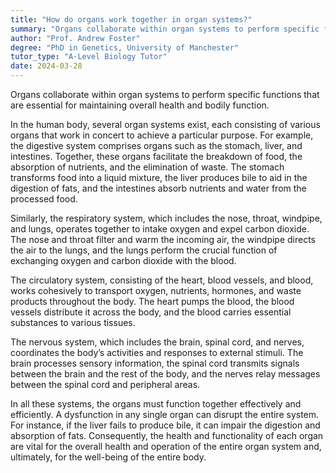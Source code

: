 ```yaml
---
title: "How do organs work together in organ systems?"
summary: "Organs collaborate within organ systems to perform specific functions, which are essential for maintaining overall bodily health and proper functioning."
author: "Prof. Andrew Foster"
degree: "PhD in Genetics, University of Manchester"
tutor_type: "A-Level Biology Tutor"
date: 2024-03-28
---
```


Organs collaborate within organ systems to perform specific functions that are essential for maintaining overall health and bodily function.

In the human body, several organ systems exist, each consisting of various organs that work in concert to achieve a particular purpose. For example, the digestive system comprises organs such as the stomach, liver, and intestines. Together, these organs facilitate the breakdown of food, the absorption of nutrients, and the elimination of waste. The stomach transforms food into a liquid mixture, the liver produces bile to aid in the digestion of fats, and the intestines absorb nutrients and water from the processed food.

Similarly, the respiratory system, which includes the nose, throat, windpipe, and lungs, operates together to intake oxygen and expel carbon dioxide. The nose and throat filter and warm the incoming air, the windpipe directs the air to the lungs, and the lungs perform the crucial function of exchanging oxygen and carbon dioxide with the blood.

The circulatory system, consisting of the heart, blood vessels, and blood, works cohesively to transport oxygen, nutrients, hormones, and waste products throughout the body. The heart pumps the blood, the blood vessels distribute it across the body, and the blood carries essential substances to various tissues.

The nervous system, which includes the brain, spinal cord, and nerves, coordinates the body’s activities and responses to external stimuli. The brain processes sensory information, the spinal cord transmits signals between the brain and the rest of the body, and the nerves relay messages between the spinal cord and peripheral areas.

In all these systems, the organs must function together effectively and efficiently. A dysfunction in any single organ can disrupt the entire system. For instance, if the liver fails to produce bile, it can impair the digestion and absorption of fats. Consequently, the health and functionality of each organ are vital for the overall health and operation of the entire organ system and, ultimately, for the well-being of the entire body.
    